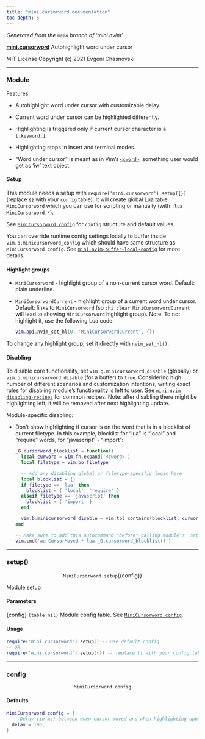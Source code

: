 ```yaml
---
title: "mini.cursorword documentation"
toc-depth: 5
---
```


_Generated from the `main` branch of 'mini.nvim'_

<a name="mini.cursorword" href="mini-cursorword.qmd#mini.cursorword"><b>mini.cursorword</b></a> Autohighlight word under cursor

MIT License Copyright (c) 2021 Evgeni Chasnovski

---

### Module {#minicursorword}

Features:

- Autohighlight word under cursor with customizable delay.


- Current word under cursor can be highlighted differently.


- Highlighting is triggered only if current cursor character is a [`[:keyword:]`](https://neovim.io/doc/user/helptag.html?tag=[:keyword:]).


- Highlighting stops in insert and terminal modes.


- "Word under cursor" is meant as in Vim's [`<cword>`](https://neovim.io/doc/user/helptag.html?tag=<cword>): something user would
  get as 'iw' text object.

#### Setup {#minicursorword-setup}


This module needs a setup with `require('mini.cursorword').setup({})`
(replace `{}` with your `config` table). It will create global Lua table
`MiniCursorword` which you can use for scripting or manually (with
`:lua MiniCursorword.*`).

See [`MiniCursorword.config`](mini-cursorword.qmd#minicursorword.config) for `config` structure and default values.

You can override runtime config settings locally to buffer inside
`vim.b.minicursorword_config` which should have same structure as
`MiniCursorword.config`. See [`mini.nvim-buffer-local-config`](mini-nvim.qmd#mini.nvim-buffer-local-config) for more details.

#### Highlight groups {#minicursorword-highlightgroups}



- `MiniCursorword` - highlight group of a non-current cursor word.
  Default: plain underline.


- `MiniCursorwordCurrent` - highlight group of a current word under cursor.
  Default: links to `MiniCursorword` (so `:hi clear MiniCursorwordCurrent`
  will lead to showing `MiniCursorword` highlight group).
  Note: To not highlight it, use the following Lua code:

  ```lua
  vim.api.nvim_set_hl(0, 'MiniCursorwordCurrent', {})
  ```

To change any highlight group, set it directly with [`nvim_set_hl()`](https://neovim.io/doc/user/helptag.html?tag=nvim_set_hl\(\)).

#### Disabling {#minicursorword-disabling}


To disable core functionality, set `vim.g.minicursorword_disable` (globally) or
`vim.b.minicursorword_disable` (for a buffer) to `true`. Considering high
number of different scenarios and customization intentions, writing exact
rules for disabling module's functionality is left to user. See
[`mini.nvim-disabling-recipes`](mini-nvim.qmd#mini.nvim-disabling-recipes) for common recipes. Note: after disabling
there might be highlighting left; it will be removed after next
highlighting update.

Module-specific disabling:

- Don't show highlighting if cursor is on the word that is in a blocklist
  of current filetype. In this example, blocklist for "lua" is "local" and
  "require" words, for "javascript" - "import":

  ```lua
  _G.cursorword_blocklist = function()
    local curword = vim.fn.expand('<cword>')
    local filetype = vim.bo.filetype

    -- Add any disabling global or filetype-specific logic here
    local blocklist = {}
    if filetype == 'lua' then
      blocklist = { 'local', 'require' }
    elseif filetype == 'javascript' then
      blocklist = { 'import' }
    end

    vim.b.minicursorword_disable = vim.tbl_contains(blocklist, curword)
  end

  -- Make sure to add this autocommand *before* calling module's `setup()`.
  vim.cmd('au CursorMoved * lua _G.cursorword_blocklist()')
  ```

---

### setup() {#minicursorword.setup}

<p align="center">`MiniCursorword.setup`(<span class="help-syntax-special">{config}</span>)</p>
Module setup

#### Parameters {#minicursorword.setup-parameters}



<span class="help-syntax-special">{config}</span> `(table|nil)` Module config table. See [`MiniCursorword.config`](mini-cursorword.qmd#minicursorword.config).

#### Usage {#minicursorword.setup-usage}



  ```lua
  require('mini.cursorword').setup() -- use default config
  -- OR
  require('mini.cursorword').setup({}) -- replace {} with your config table
  ```

---

### config {#minicursorword.config}

<p align="center">`MiniCursorword.config`</p>
#### Defaults {#minicursorword.config-defaults}



  ```lua
  MiniCursorword.config = {
    -- Delay (in ms) between when cursor moved and when highlighting appeared
    delay = 100,
  }
  ```

